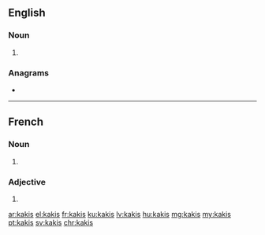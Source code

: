 {{also|kaķis}}
==English==

===Noun===
{{head|en|noun plural form}}

# {{plural of|kaki|lang=en}}

===Anagrams===
* {{l|en|kaiks}}

----

==French==

===Noun===
{{head|fr|noun plural form}}
# {{plural of|kaki|lang=fr}}

===Adjective===
{{head|fr|masculine plural form}}
# {{masculine plural of|kaki|lang=fr}}


[[ar:kakis]]
[[el:kakis]]
[[fr:kakis]]
[[ku:kakis]]
[[lv:kakis]]
[[hu:kakis]]
[[mg:kakis]]
[[my:kakis]]
[[pt:kakis]]
[[sv:kakis]]
[[chr:kakis]]